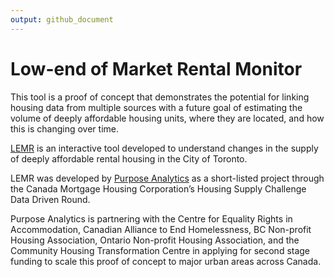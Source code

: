 ```yaml
---
output: github_document
---
```


# Low-end of Market Rental Monitor

This tool is a proof of concept that demonstrates the potential for linking housing data from multiple sources with a future goal of estimating the volume of deeply affordable housing units, where they are located, and how this is changing over time.

[LEMR](https://app.lemr.ca/shiny/) is an interactive tool developed to understand changes in the supply of deeply affordable rental housing in the City of Toronto.

LEMR was developed by [Purpose Analytics](https://purposeanalytics.ca/) as a short-listed project through the Canada Mortgage Housing Corporation's Housing Supply Challenge Data Driven Round.

Purpose Analytics is partnering with the Centre for Equality Rights in Accommodation, Canadian Alliance to End Homelessness, BC Non-profit Housing Association, Ontario Non-profit Housing Association, and the Community Housing Transformation Centre in applying for second stage funding to scale this proof of concept to major urban areas across Canada.
